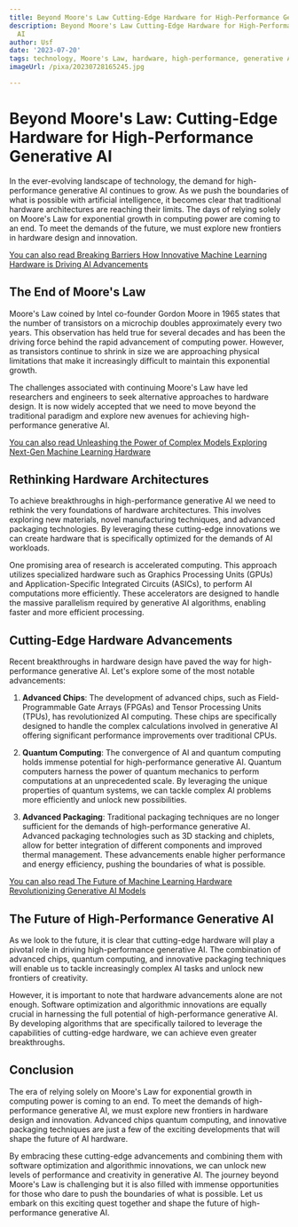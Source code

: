 ```yaml
---
title: Beyond Moore's Law Cutting-Edge Hardware for High-Performance Generative AI
description: Beyond Moore's Law Cutting-Edge Hardware for High-Performance Generative
  AI
author: Usf
date: '2023-07-20'
tags: technology, Moore's Law, hardware, high-performance, generative AI
imageUrl: /pixa/20230728165245.jpg

---
```

# Beyond  Moore's Law: Cutting-Edge Hardware for High-Performance Generative AI

In the ever-evolving landscape of technology, the  demand for high-performance generative AI continues to grow. As we push the boundaries of what is possible with artificial intelligence, it becomes clear that traditional hardware architectures  are reaching their limits. The days of relying solely on Moore's Law for exponential growth in  computing power are  coming to an  end. To meet the demands of the future, we must  explore new  frontiers in hardware design  and innovation.

[You can also read Breaking Barriers  How Innovative  Machine Learning Hardware is Driving AI  Advancements](Breaking%20Barriers%20How%20Innovative%20Machine%20Learning%20Hardware%20is%20Driving%20AI%20Advancements)


## The End of  Moore's  Law

Moore's Law coined by Intel co-founder Gordon Moore in 1965 states that the number of transistors on a microchip doubles approximately every two  years.  This observation has held true for several decades  and has been the  driving force  behind the rapid advancement of computing power. However, as transistors continue to shrink in size we are approaching physical limitations that make it increasingly difficult to  maintain this  exponential growth.

The challenges associated with  continuing Moore's Law have led researchers and engineers to seek alternative approaches to hardware  design. It is now widely accepted  that we need to move beyond the  traditional paradigm and explore  new avenues for achieving high-performance generative AI.

[You can also read Unleashing the Power of Complex Models Exploring Next-Gen  Machine Learning Hardware](Unleashing%20the%20Power%20of%20Complex%20Models%20Exploring%20Next-Gen%20Machine%20Learning%20Hardware)


## Rethinking Hardware Architectures

To achieve breakthroughs in high-performance  generative AI we need to rethink the very foundations of hardware architectures. This involves exploring new materials, novel manufacturing techniques, and advanced packaging technologies. By leveraging these  cutting-edge innovations we can  create hardware that is specifically optimized for the demands  of AI workloads.

One promising area of research is accelerated computing. This approach utilizes  specialized hardware such as Graphics Processing Units (GPUs) and Application-Specific Integrated Circuits (ASICs), to perform AI computations more efficiently. These accelerators are designed to handle the  massive parallelism required by generative AI algorithms, enabling faster and more  efficient processing.

## Cutting-Edge Hardware  Advancements

Recent breakthroughs in hardware design have paved the  way for high-performance generative AI. Let's explore some of the most notable advancements:

1.  **Advanced Chips**: The development of advanced chips, such as Field-Programmable Gate Arrays (FPGAs) and  Tensor Processing Units (TPUs), has revolutionized AI computing. These chips  are specifically designed to handle the complex calculations  involved in generative AI offering significant  performance improvements over traditional CPUs.

2. **Quantum Computing**: The convergence  of AI and quantum computing holds immense potential for high-performance generative AI. Quantum computers harness the power  of quantum mechanics to perform computations  at an unprecedented scale. By leveraging  the  unique properties of  quantum systems, we can tackle complex AI problems more efficiently and unlock new possibilities.

3. **Advanced Packaging**: Traditional packaging techniques are no longer sufficient for the demands of high-performance generative AI. Advanced packaging technologies such as 3D stacking and  chiplets, allow for better integration of different components and  improved thermal management.  These  advancements  enable higher performance and energy efficiency, pushing the boundaries of what is possible.

[You can also read The Future of Machine Learning Hardware Revolutionizing Generative AI Models](The%20Future%20of%20Machine%20Learning%20Hardware%20Revolutionizing%20Generative%20AI%20Models)


## The Future of High-Performance Generative AI

As we look to the future, it is clear  that cutting-edge hardware will play a pivotal role in  driving high-performance generative AI. The combination of advanced chips, quantum computing, and innovative packaging techniques will enable  us to  tackle increasingly complex AI  tasks and unlock new frontiers of creativity.

However, it is important to  note that hardware advancements alone are not enough.  Software optimization and algorithmic innovations are equally crucial in harnessing the  full potential of high-performance generative  AI. By developing algorithms that are specifically tailored to leverage the capabilities of cutting-edge hardware, we can achieve even greater breakthroughs.

## Conclusion

The era  of relying solely on Moore's Law for exponential growth in computing power is coming to an end. To meet the demands of high-performance generative AI, we must explore new frontiers in hardware design  and innovation. Advanced chips quantum computing, and innovative packaging techniques are just a few of the exciting  developments that will shape the future of AI  hardware.

By embracing these cutting-edge advancements and combining them with software optimization and algorithmic innovations, we can unlock new levels of performance and creativity in generative AI. The journey beyond Moore's Law is challenging but  it is also filled with immense opportunities for those who dare to  push the boundaries of  what  is possible. Let  us embark  on  this exciting quest together  and shape the future of high-performance generative AI.